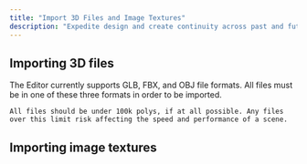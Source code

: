 ```yaml
---
title: "Import 3D Files and Image Textures"
description: "Expedite design and create continuity across past and future prototypes by using existing 3D models in Editor scenes."
---
```


## Importing 3D files

<AccordionGroup>
  <Accordion title="Supported file formats and weights" defaultOpen={false}>
    The Editor currently supports GLB, FBX, and OBJ file formats. All files must be in one of these three formats in order to be imported.&#x20;



    All files should be under 100k polys, if at all possible. Any files over this limit risk affecting the speed and performance of a scene.
  </Accordion>

  <Accordion title="Textures" defaultOpen={false}>

  </Accordion>

  <Accordion title="Surfaces" defaultOpen={false} />
</AccordionGroup>

## Importing image textures

<AccordionGroup>
  <Accordion title="Supported maps" defaultOpen={false} />

  <Accordion title="Uploading instructions" defaultOpen={false} />
</AccordionGroup>

##